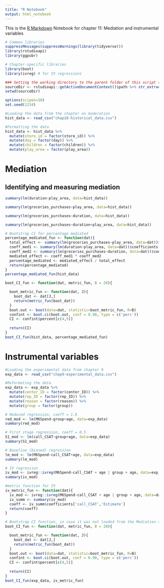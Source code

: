```yaml
---
title: "R Notebook"
output: html_notebook
---
```


This is the [R Markdown](http://rmarkdown.rstudio.com) Notebook for chapter 11: Mediation and instrumental variables

```r
# Common libraries
suppressMessages(suppressWarnings(library(tidyverse)))
library(rstudioapi)
library(ggpubr)

# Chapter-specific libraries
library(boot)
library(ivreg) # for IV regressions

### Setting the working directory to the parent folder of this script (Rstudio only)
sourceDir <- rstudioapi::getActiveDocumentContext()$path %>% str_extract("^.+/")
setwd(sourceDir)

options(scipen=10)
set.seed(1234)
```

```r
#Loading the data from the chapter on moderation
hist_data <- read_csv("chap10-historical_data.csv")

#Formatting the data
hist_data <- hist_data %>%
  mutate(store_id = factor(store_id)) %>%
  mutate(day = factor(day)) %>%
  mutate(children = factor(children)) %>%
  mutate(play_area = factor(play_area))
```

# Mediation

## Identifying and measuring mediation

```r
summary(lm(duration~play_area, data=hist_data))
```


```r
summary(lm(groceries_purchases~play_area, data=hist_data))
```


```r
summary(lm(groceries_purchases~duration, data=hist_data))
```

```r
summary(lm(groceries_purchases~duration+play_area, data=hist_data))
```

```r
# Bootstrap CI for percentage mediated 
percentage_mediated_fun <- function(dat){
  total_effect <- summary(lm(groceries_purchases~play_area, data=dat))$coefficients['play_area1', 'Estimate']
  coeff_med1 <- summary(lm(duration~play_area, data=dat))$coefficients['play_area1', 'Estimate']
  coeff_med2 <- summary(lm(groceries_purchases~duration, data=dat))$coefficients['duration', 'Estimate']
  mediated_effect <- coeff_med1 * coeff_med2
  percentage_mediated <- mediated_effect / total_effect
  return(percentage_mediated)
}
percentage_mediated_fun(hist_data)
```

```r
boot_CI_fun <- function(dat, metric_fun, B = 20){

  boot_metric_fun <- function(dat, J){
    boot_dat <- dat[J,]
    return(metric_fun(boot_dat))
  }
  boot.out <- boot(data=dat, statistic=boot_metric_fun, R=B)
  confint <- boot.ci(boot.out, conf = 0.90, type = c('perc'))
  CI <- confint$percent[c(4,5)]
  
  return(CI)
}
boot_CI_fun(hist_data, percentage_mediated_fun)
```

# Instrumental variables

```r
#Loading the experimental data from chapter 9
exp_data <- read_csv("chap9-experimental_data.csv")

#Reformating the data
exp_data <- exp_data %>%
  mutate(center_ID = factor(center_ID)) %>%
  mutate(rep_ID = factor(rep_ID)) %>%
  mutate(reason = factor(reason)) %>%
  mutate(group = factor(group)) 
```

```r
# Reduced regression, coeff = 1.6
red_mod <- lm(M6Spend~group+age, data=exp_data)
summary(red_mod)
```

```r
# First stage regression, coeff = 0.5
S1_mod <- lm(call_CSAT~group+age, data=exp_data)
summary(S1_mod)
```


```r
# Baseline (biased) regression
lm_mod <- lm(M6Spend~call_CSAT+age, data=exp_data)
summary(lm_mod)
```

```r
# IV regression
iv_mod <- ivreg::ivreg(M6Spend~call_CSAT + age | group + age, data=exp_data)
summary(iv_mod)
```

```r
#metric function for IV
iv_metric_fun <- function(dat){
  iv_mod <- ivreg::ivreg(M6Spend~call_CSAT + age | group + age, data=dat)
  iv_summ <- summary(iv_mod)
  coeff <- iv_summ$coefficients['call_CSAT','Estimate']
  return(coeff)
}

# Bootstrap CI function, in case it was not loaded from the Mediation section
boot_CI_fun <- function(dat, metric_fun, B = 20){

  boot_metric_fun <- function(dat, J){
    boot_dat <- dat[J,]
    return(metric_fun(boot_dat))
  }
  boot.out <- boot(data=dat, statistic=boot_metric_fun, R=B)
  confint <- boot.ci(boot.out, conf = 0.90, type = c('perc'))
  CI <- confint$percent[c(4,5)]
  
  return(CI)
}
boot_CI_fun(exp_data, iv_metric_fun)
```